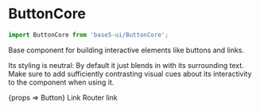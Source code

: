

<Meta title="Components/ButtonCore" component={ButtonCore} />

# ButtonCore

```js
import ButtonCore from 'base5-ui/ButtonCore';
```

Base component for building interactive elements like buttons and links.

Its styling is neutral: By default it just blends in with its surrounding text. Make sure to add sufficiently contrasting visual cues about its interactivity to the component when using it.

<Canvas>
	<Story name="Button">
		{props => <ButtonCore {...props}>Button</ButtonCore>}
	</Story>
	<Story name="Link">
		<ButtonCore as="a" href="#">
			Link
		</ButtonCore>
	</Story>
	<Story name="Router link">
		<ButtonCore as={RouterLink} to="/">
			Router link
		</ButtonCore>
	</Story>
</Canvas>

<ArgsTable of={ButtonCore} />
